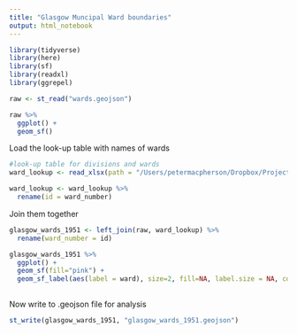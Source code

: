 ```yaml
---
title: "Glasgow Muncipal Ward boundaries"
output: html_notebook
---
```



```r
library(tidyverse)
library(here)
library(sf)
library(readxl)
library(ggrepel)
```



```r

raw <- st_read("wards.geojson")

```

```r

raw %>%
  ggplot() +
  geom_sf()


```

Load the look-up table with names of wards

```r

#look-up table for divisions and wards
ward_lookup <- read_xlsx(path = "/Users/petermacpherson/Dropbox/Projects/Historical TB ACF 2023-11-28/Work/analysis/glasgow-cxr/2023-11-28_glasgow-acf.xlsx", sheet = "divisions_wards")

ward_lookup <- ward_lookup %>%
  rename(id = ward_number)


```

Join them together

```r

glasgow_wards_1951 <- left_join(raw, ward_lookup) %>%
  rename(ward_number = id)

glasgow_wards_1951 %>%
  ggplot() +
  geom_sf(fill="pink") +
  geom_sf_label(aes(label = ward), size=2, fill=NA, label.size = NA, colour="white")
  


```

Now write to .geojson file for analysis

```r

st_write(glasgow_wards_1951, "glasgow_wards_1951.geojson")


```


